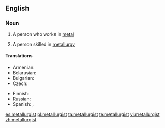 ==English==

===Noun===
{{en-noun}}

# {{dated}} A person who works in [[metal]]
# A person skilled in [[metallurgy]]

====Translations====
{{trans-top|person skilled in metallurgy}}
* Armenian: {{t|hy|մետաղագործ|tr=metaġagorç}}
* Belarusian: {{t|be|металург|m|xs=Belarusian}}
* Bulgarian: {{t|bg|металург|m}}
* Czech: {{t|cs|metalurg|m}}
{{trans-mid}}
* Finnish: {{t+|fi|metallurgi}}
* Russian: {{t+|ru|металлург|m|tr=metallurg}}
* Spanish: {{t-|es|metalúrgico|m|f}}, {{t-|es|metalurgista|m}}
{{trans-bottom}}

[[es:metallurgist]]
[[pl:metallurgist]]
[[ta:metallurgist]]
[[te:metallurgist]]
[[vi:metallurgist]]
[[zh:metallurgist]]